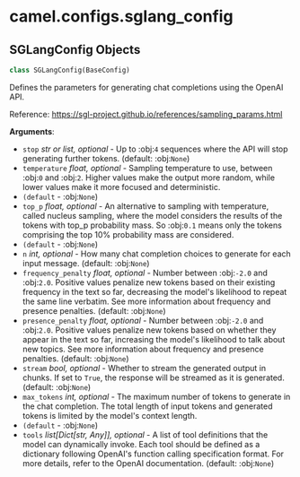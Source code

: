 <a id="camel.configs.sglang_config"></a>

# camel.configs.sglang\_config

<a id="camel.configs.sglang_config.SGLangConfig"></a>

## SGLangConfig Objects

```python
class SGLangConfig(BaseConfig)
```

Defines the parameters for generating chat completions using the
OpenAI API.

Reference: https://sgl-project.github.io/references/sampling_params.html

**Arguments**:

- `stop` _str or list, optional_ - Up to :obj:`4` sequences where the API
  will stop generating further tokens. (default: :obj:`None`)
- `temperature` _float, optional_ - Sampling temperature to use, between
  :obj:`0` and :obj:`2`. Higher values make the output more random,
  while lower values make it more focused and deterministic.
- `(default` - :obj:`None`)
- `top_p` _float, optional_ - An alternative to sampling with temperature,
  called nucleus sampling, where the model considers the results of
  the tokens with top_p probability mass. So :obj:`0.1` means only
  the tokens comprising the top 10% probability mass are considered.
- `(default` - :obj:`None`)
- `n` _int, optional_ - How many chat completion choices to generate for
  each input message. (default: :obj:`None`)
- `frequency_penalty` _float, optional_ - Number between :obj:`-2.0` and
  :obj:`2.0`. Positive values penalize new tokens based on their
  existing frequency in the text so far, decreasing the model's
  likelihood to repeat the same line verbatim. See more information
  about frequency and presence penalties. (default: :obj:`None`)
- `presence_penalty` _float, optional_ - Number between :obj:`-2.0` and
  :obj:`2.0`. Positive values penalize new tokens based on whether
  they appear in the text so far, increasing the model's likelihood
  to talk about new topics. See more information about frequency and
  presence penalties. (default: :obj:`None`)
- `stream` _bool, optional_ - Whether to stream the generated output in
  chunks. If set to `True`, the response will be streamed as it is
  generated. (default: :obj:`None`)
- `max_tokens` _int, optional_ - The maximum number of tokens to generate
  in the chat completion. The total length of input tokens and
  generated tokens is limited by the model's context length.
- `(default` - :obj:`None`)
- `tools` _list[Dict[str, Any]], optional_ - A list of tool definitions
  that the model can dynamically invoke. Each tool should be
  defined as a dictionary following OpenAI's function calling
  specification format. For more details, refer to the OpenAI
  documentation. (default: :obj:`None`)

